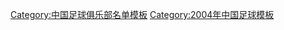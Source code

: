 {{Football squad with logo
 | name      = 2004年湖南湘军名单
 | bgcolor   = #FF0000
 | textcolor   = #FFFFFF
 | teamname  = 湖南湘军
 | seasontitle=[[2004年中国足球甲级联赛|<span style="color: #FFFFFF;">2004年</span>]][[中国足球甲级联赛|<span style="color: #FFFFFF;">中甲联赛</span>]]第14名
 | teamlogo  =  
 | p1=[[符宾]]
 | p2=[[王华 (足球运动员)|王华]]
 | p3=[[邱卫国]]
 | p4=[[刘劲彪]]
 | p5=[[陈渝]]
 | p6=[[夏青]]
 | p7=[[史尔江]]
 | p8=[[顾闯]]
 | p9=[[孙晓东]]
 | p10=[[埃莫森]]
 | p11=[[白广海]]
 | p12=[[朱力安]]
 | p13=[[刘金]]
 | p14=[[李丹]]
 | p15=[[乔伦]]
 | p16=[[许辉]]
 | p17=[[王迎旭]]
 | p18=[[张运杰]]
 | p19=[[廖玉权]]
 | p20=[[赵大吉]]
 | p21=[[唐炜]]
 | p22=[[刘磊]]
 | p23=[[吴振宇]]
 | p24=[[朴龙达]]
 | p26=[[吴永君]]
 | p27=[[杨思源]]
 | p28=[[罗笛]]
 | p29=[[于翔]]
 | p31=[[赵爽]]
 | p32=[[邹鹏]]
 | p33=[[唐宇轩]]
 | p34=[[王康]]
 | p35=[[李柯嘉]]
 | manager=[[朱波]]
}}<noinclude>
{{DEFAULTSORT:Hunan Billows F.C. Squad 2004}}
[[Category:中国足球俱乐部名单模板]]
[[Category:2004年中国足球模板]]